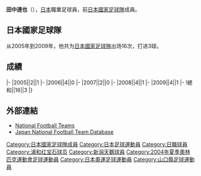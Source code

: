 {{noteta|G1=足球|G2=JLeague}}
{{infobox Football biography
|name=田中達也
|image=
|fullname=田中達也
|birth_date={{Birth date and age|1982|11|27}}
|cityofbirth=[[山口縣|山口縣]]
|countryofbirth=[[日本|日本]]
|height=1.67 m
|position=[[前鋒_(足球)|前鋒]]
|currentclub=[[新潟天鵝|新潟天鵝]]
|years=2001-2012<br/>2013-
|clubs=[[浦和紅鑽|浦和紅鑽]]<br/>[[新潟天鵝|新潟天鵝]]
|caps(goals)=
|nationalyears=2005-2009
|nationalteam=[[日本國家足球隊|日本]]
|nationalcaps(goals)=16 (3)
}}
'''田中達也'''（{{Bd|1982年|11月27日||}}），[[日本|日本]]職業足球員，前[[日本國家足球隊|日本國家足球隊]]成員。

==日本國家足球隊==
从2005年到2009年，他共为[[日本國家足球隊|日本國家足球隊]]出场16次，打进3球。

==成績==
{{noteta|G1=足球}}{{Football player national team statistics|JPN}}
|-
|2005||2||1
|-
|2006||4||0
|-
|2007||2||0
|-
|2008||4||1
|-
|2009||4||1
|-
!總和||16||3
|}

==外部連結==
{{Reflist}}
*[http://www.national-football-teams.com/v2/player.php?id=11184 National Football Teams] {{Wayback|url=http://www.national-football-teams.com/v2/player.php?id=11184 |date=20121024043046 }}
*[https://web.archive.org/web/20130921190231/http://www.japannationalfootballteam.com/en/players/tanaka_tatsuya.html Japan National Football Team Database]

{{2004年奥运会男子足球日本参赛名单}}

[[Category:日本國家足球隊成員|Category:日本國家足球隊成員]]
[[Category:日本足球運動員|Category:日本足球運動員]]
[[Category:日職球員|Category:日職球員]]
[[Category:浦和红宝石球员|Category:浦和红宝石球员]]
[[Category:新潟天鵝球員|Category:新潟天鵝球員]]
[[Category:2004年夏季奧林匹克運動會足球運動員|Category:2004年夏季奧林匹克運動會足球運動員]]
[[Category:日本奧運足球運動員|Category:日本奧運足球運動員]]
[[Category:山口縣足球運動員|Category:山口縣足球運動員]]

{{Japan-sport-bio-stub}}
{{Soccer-player-stub}}